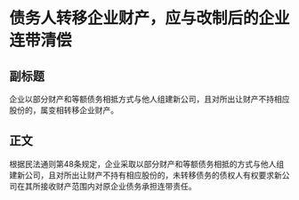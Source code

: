 # 债务人转移企业财产，应与改制后的企业连带清偿
## 副标题
企业以部分财产和等额债务相抵方式与他人组建新公司，且对所出让财产不持相应股份的，属变相转移企业财产。
## 正文
根据民法通则第48条规定，企业采取以部分财产和等额债务相抵的方式与他人组建新公司，且对所出让财产不持有相应股份的，未转移债务的债权人有权要求新公司在其所接收财产范围内对原企业债务承担连带责任。